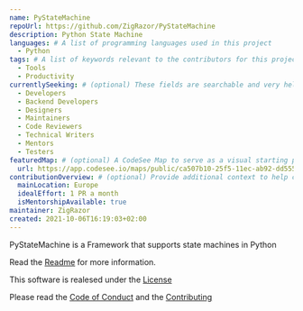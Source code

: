 ```yaml
---
name: PyStateMachine
repoUrl: https://github.com/ZigRazor/PyStateMachine
description: Python State Machine
languages: # A list of programming languages used in this project
  - Python
tags: # A list of keywords relevant to the contributors for this project
  - Tools
  - Productivity
currentlySeeking: # (optional) These fields are searchable and very helpful for contributors to match well with your project
  - Developers
  - Backend Developers
  - Designers
  - Maintainers
  - Code Reviewers
  - Technical Writers
  - Mentors
  - Testers
featuredMap: # (optional) A CodeSee Map to serve as a visual starting point for contributors
  url: https://app.codesee.io/maps/public/ca507b10-25f5-11ec-ab92-dd555ad8b2b8
contributionOverview: # (optional) Provide additional context to help contributors match well with your project
  mainLocation: Europe
  idealEffort: 1 PR a month
  isMentorshipAvailable: true
maintainer: ZigRazor
created: 2021-10-06T16:19:03+02:00
---
```


<!-- Divide your content into sections using our handy shortcodes. Each section is optional -->

<Overview>

PyStateMachine is a Framework that supports state machines in Python

Read the [Readme](https://github.com/ZigRazor/PyStateMachine/blob/main/README.md) for more information.

This software is realesed under the [License](https://github.com/ZigRazor/PyStateMachine/blob/main/LICENSE)

</Overview>

<Contributing>

Please read the [Code of Conduct](https://github.com/ZigRazor/PyStateMachine/blob/main/CODE_OF_CONDUCT.md) and the [Contributing](https://github.com/ZigRazor/PyStateMachine/blob/main/CONTRIBUTING.md)

</Contributing>
